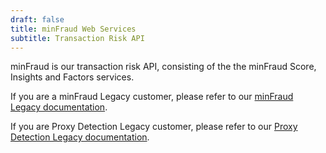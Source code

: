 ```yaml
---
draft: false
title: minFraud Web Services
subtitle: Transaction Risk API
---
```


minFraud is our transaction risk API, consisting of the the minFraud Score,
Insights and Factors services.

<Alert>

  If you are a minFraud Legacy customer, please refer to our
  [minFraud Legacy documentation](/legacy/minfraud).

  If you are Proxy Detection Legacy customer, please refer to our
  [Proxy Detection Legacy documentation](/legacy/proxy-detection).

</Alert>
